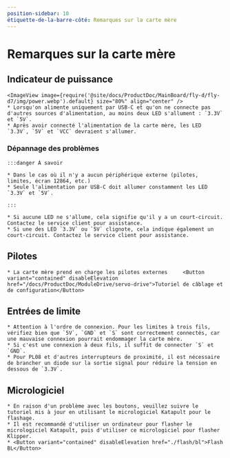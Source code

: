 ```yaml
---
position-sidebar: 10
étiquette-de-la-barre-côté: Remarques sur la carte mère
---
```


# Remarques sur la carte mère

## Indicateur de puissance
    <ImageView image={require('@site/docs/ProductDoc/MainBoard/fly-d/fly-d7/img/power.webp').default} size="80%" align="center" />
    * Lorsqu'on alimente uniquement par USB-C et qu'on ne connecte pas d'autres sources d'alimentation, au moins deux LED s'allument : `3.3V` et `5V`.
    * Après avoir connecté l'alimentation de la carte mère, les LED `3.3V`, `5V` et `VCC` devraient s'allumer.

### Dépannage des problèmes


    :::danger À savoir

    * Dans le cas où il n'y a aucun périphérique externe (pilotes, limites, écran 12864, etc.)
    * Seule l'alimentation par USB-C doit allumer constamment les LED `3.3V` et `5V`.

    :::

    * Si aucune LED ne s'allume, cela signifie qu'il y a un court-circuit. Contactez le service client pour assistance.
    * Si une des LED `3.3V` ou `5V` clignote, cela indique également un court-circuit. Contactez le service client pour assistance.

## Pilotes

    * La carte mère prend en charge les pilotes externes     <Button variant="contained" disableElevation href="/docs/ProductDoc/ModuleDrive/servo-drive">Tutoriel de câblage et de configuration</Button>

## Entrées de limite

    * Attention à l'ordre de connexion. Pour les limites à trois fils, vérifiez bien que `5V`, `GND` et `S` sont correctement connectés, car une mauvaise connexion pourrait endommager la carte mère.
    * Si c'est une connexion à deux fils, il suffit de connecter `S` et `GND`.
    * Pour PL08 et d'autres interrupteurs de proximité, il est nécessaire de brancher un diode sur la sortie signal pour réduire la tension en dessous de `3.3V`.

## Micrologiciel

    * En raison d'un problème avec les boutons, veuillez suivre le tutoriel mis à jour en utilisant le micrologiciel Katapult pour le flashage.
    * Il est recommandé d'utiliser un ordinateur pour flasher le micrologiciel Katapult, puis d'utiliser ce micrologiciel pour flasher Klipper.
    * <Button variant="contained" disableElevation href="./flash/bl">Flash BL</Button>